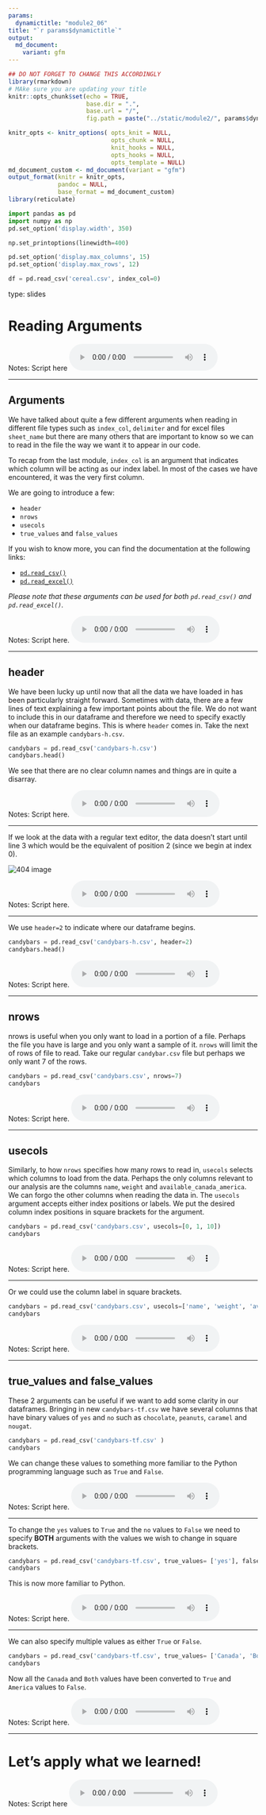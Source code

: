 ```yaml
---
params:
  dynamictitle: "module2_06"
title: "`r params$dynamictitle`"
output: 
  md_document:
    variant: gfm
---
```



```r
## DO NOT FORGET TO CHANGE THIS ACCORDINGLY 
library(rmarkdown)
# MAke sure you are updating your title 
knitr::opts_chunk$set(echo = TRUE,
                      base.dir = ".", 
                      base.url = "/",
                      fig.path = paste("../static/module2/", params$dynamictitle,"/", sep = ""))

knitr_opts <- knitr_options( opts_knit = NULL,
                             opts_chunk = NULL,
                             knit_hooks = NULL,
                             opts_hooks = NULL,
                             opts_template = NULL)
md_document_custom <- md_document(variant = "gfm")
output_format(knitr = knitr_opts,
              pandoc = NULL,
              base_format = md_document_custom)
library(reticulate)

```


```python
import pandas as pd
import numpy as np
pd.set_option('display.width', 350)

np.set_printoptions(linewidth=400)

pd.set_option('display.max_columns', 15)
pd.set_option('display.max_rows', 12)

df = pd.read_csv('cereal.csv', index_col=0)
```


type: slides

# Reading Arguments

Notes: Script here
<html>
<audio controls >
  <source src="placeholder_audio.mp3" />
</audio></html>

---

## Arguments 

We have talked about quite a few different arguments when reading in different file types such as `index_col`, `delimiter` and for excel files `sheet_name` but there are many others that are important to know so we can to read in the file the way we want it to appear in our code. 

To recap from the last module, `index_col` is an argument that indicates which column will be acting as our index label.  In most of the cases we have encountered, it was the very first column. 

We are going to introduce a few: 

- `header`
- `nrows`
- `usecols`
- `true_values` and `false_values`

If you wish to know more, you can find the documentation at the following links:

- [`pd.read_csv()`](https://pandas.pydata.org/pandas-docs/stable/reference/api/pandas.read_csv.html) 
- [`pd.read_excel()`](https://pandas.pydata.org/pandas-docs/stable/reference/api/pandas.read_excel.html)
      
_Please note that these arguments can be used for both `pd.read_csv()` and `pd.read_excel()`._ 

Notes: Script here.
<html>
<audio controls >
  <source src="placeholder_audio.mp3" />
</audio></html>

---

## header

We have been lucky up until now that all the data we have loaded in has been particularly straight forward.  Sometimes with data, there are a few lines of text explaining a few important points about the file.  We do not want to include this in our dataframe and therefore we need to specify exactly when our dataframe begins.  This is where `header` comes in. 
Take the next file as an example `candybars-h.csv`.  

```python
candybars = pd.read_csv('candybars-h.csv')
candybars.head()
```

We see that there are no clear column names and things are in quite a disarray. 


Notes: Script here.
<html>
<audio controls >
  <source src="placeholder_audio.mp3" />
</audio></html>

---
 
If we look at the data with a regular text editor, the data doesn't start until line 3 which would be the equivalent of position 2 (since we begin at index 0). 

<img src='module2/header_textedit.png'  alt="404 image"/>

Notes: Script here.
<html>
<audio controls >
  <source src="placeholder_audio.mp3" />
</audio></html>

---

We use `header=2` to indicate where our dataframe begins.

```python
candybars = pd.read_csv('candybars-h.csv', header=2)
candybars.head()
```


Notes: Script here.
<html>
<audio controls >
  <source src="placeholder_audio.mp3" />
</audio></html>

---

## nrows

nrows is useful when you only want to load in a portion of a file.  Perhaps the file you have is large and you only want a sample of it.  `nrows` will limit the of rows of file to read. 
Take our regular `candybar.csv` file but perhaps we only want 7 of the rows. 

```python
candybars = pd.read_csv('candybars.csv', nrows=7)
candybars
```


Notes: Script here.
<html>
<audio controls >
  <source src="placeholder_audio.mp3" />
</audio></html>

---

## usecols

Similarly, to how `nrows` specifies how many rows to read in, `usecols` selects which columns to load from the data.  Perhaps the only columns relevant to our analysis are the columns `name`, `weight` and `available_canada_america`.  We can forgo the other columns when reading the data in. 
The `usecols` argument accepts either index positions or labels.  We put the desired column index positions in square brackets for the argument. 

```python
candybars = pd.read_csv('candybars.csv', usecols=[0, 1, 10])
candybars
```

Notes: Script here.
<html>
<audio controls >
  <source src="placeholder_audio.mp3" />
</audio></html>

---

Or we could use the column label in square brackets.

```python
candybars = pd.read_csv('candybars.csv', usecols=['name', 'weight', 'available_canada_america'])
candybars
```



Notes: Script here.
<html>
<audio controls >
  <source src="placeholder_audio.mp3" />
</audio></html>

---

## true_values and false_values

These 2 arguments can be useful if we want to add some clarity in our dataframes. 
Bringing in new `candybars-tf.csv` we have several columns that have binary values of `yes` and `no` such as ` chocolate`, `peanuts`, `caramel` and `nougat`. 

```python
candybars = pd.read_csv('candybars-tf.csv' )
candybars
```

We can change these values to something more familiar to the Python programming language such as `True` and `False`. 


Notes: Script here.
<html>
<audio controls >
  <source src="placeholder_audio.mp3" />
</audio></html>

---

To change the `yes` values to `True` and the `no` values to `False` we need to specify **BOTH** arguments with the values we wish to change in square brackets. 

```python
candybars = pd.read_csv('candybars-tf.csv', true_values= ['yes'], false_values= ['no'] )
candybars
```

This is now more familiar to Python.  


Notes: Script here.
<html>
<audio controls >
  <source src="placeholder_audio.mp3" />
</audio></html>

---

We can also specify multiple values as either `True` or `False`.

```python
candybars = pd.read_csv('candybars-tf.csv', true_values= ['Canada', 'Both'], false_values= ['America'] ) 
candybars
```

Now all the `Canada` and `Both` values have been converted to `True` and `America` values to `False`.

Notes: Script here.
<html>
<audio controls >
  <source src="placeholder_audio.mp3" />
</audio></html>

---

# Let’s apply what we learned!

Notes: Script here
<html>
<audio controls >
  <source src="placeholder_audio.mp3" />
</audio></html>

